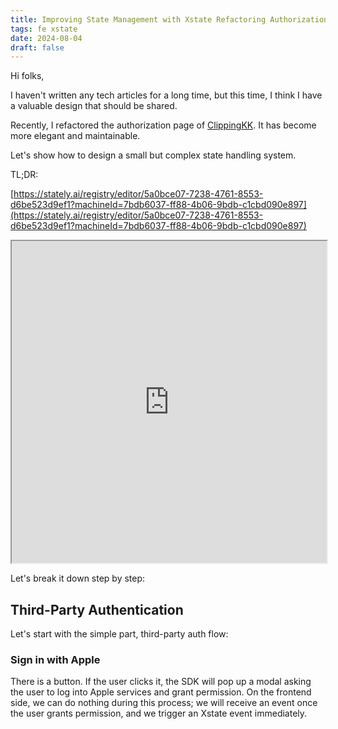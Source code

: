 ```yaml
---
title: Improving State Management with Xstate Refactoring Authorization Flows
tags: fe xstate
date: 2024-08-04
draft: false
---
```


Hi folks,

I haven't written any tech articles for a long time, but this time, I think I have a valuable design that should be shared.

Recently, I refactored the authorization page of [ClippingKK](https://clippingkk.annatarhe.com/auth/auth-v4). It has become more elegant and maintainable.

Let's show how to design a small but complex state handling system.

TL;DR:

[https://stately.ai/registry/editor/5a0bce07-7238-4761-8553-d6be523d9ef1?machineId=7bdb6037-ff88-4b06-9bdb-c1cbd090e897](https://stately.ai/registry/editor/5a0bce07-7238-4761-8553-d6be523d9ef1?machineId=7bdb6037-ff88-4b06-9bdb-c1cbd090e897)

<iframe src="https://stately.ai/registry/editor/5a0bce07-7238-4761-8553-d6be523d9ef1?machineId=7bdb6037-ff88-4b06-9bdb-c1cbd090e897" width="100%" height="515px">
</iframe>

Let's break it down step by step:

## Third-Party Authentication

Let's start with the simple part, third-party auth flow:

### Sign in with Apple

There is a button. If the user clicks it, the SDK will pop up a modal asking the user to log into Apple services and grant permission. On the frontend side, we can do nothing during this process; we will receive an event once the user grants permission, and we trigger an Xstate event immediately.
